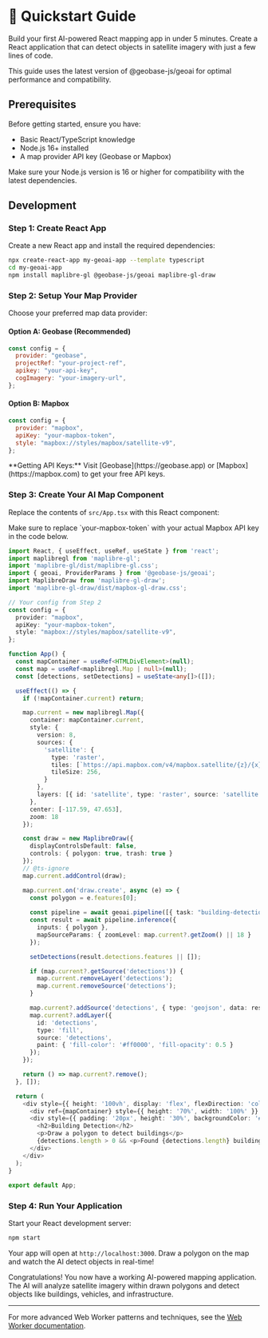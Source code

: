 
# 🚀 Quickstart Guide

Build your first AI-powered React mapping app in under 5 minutes. Create a React application that can detect objects in satellite imagery with just a few lines of code.

<Callout type="info" emoji="ℹ️">
  This guide uses the latest version of @geobase-js/geoai for optimal performance and compatibility.
</Callout>

## Prerequisites

Before getting started, ensure you have:

- Basic React/TypeScript knowledge
- Node.js 16+ installed
- A map provider API key (Geobase or Mapbox)

<Callout type="warning" emoji="⚠️">
  Make sure your Node.js version is 16 or higher for compatibility with the latest dependencies.
</Callout>

## Development

### Step 1: Create React App

Create a new React app and install the required dependencies:

```bash
npx create-react-app my-geoai-app --template typescript
cd my-geoai-app
npm install maplibre-gl @geobase-js/geoai maplibre-gl-draw
```

### Step 2: Setup Your Map Provider

Choose your preferred map data provider:

#### Option A: Geobase (Recommended)

```javascript
const config = {
  provider: "geobase",
  projectRef: "your-project-ref",
  apikey: "your-api-key",
  cogImagery: "your-imagery-url",
};
```

#### Option B: Mapbox

```javascript
const config = {
  provider: "mapbox",
  apiKey: "your-mapbox-token",
  style: "mapbox://styles/mapbox/satellite-v9",
};
```

<Callout type="info" emoji="📝">
  **Getting API Keys:** Visit [Geobase](https://geobase.app) or [Mapbox](https://mapbox.com) to get your free API keys.
</Callout>

### Step 3: Create Your AI Map Component

Replace the contents of `src/App.tsx` with this React component:

<Callout type="warning" emoji="⚠️">
  Make sure to replace `your-mapbox-token` with your actual Mapbox API key in the code below.
</Callout>

```typescript
import React, { useEffect, useRef, useState } from 'react';
import maplibregl from 'maplibre-gl';
import 'maplibre-gl/dist/maplibre-gl.css';
import { geoai, ProviderParams } from '@geobase-js/geoai';
import MaplibreDraw from 'maplibre-gl-draw';
import 'maplibre-gl-draw/dist/mapbox-gl-draw.css';

// Your config from Step 2
const config = {
  provider: "mapbox",
  apiKey: "your-mapbox-token",
  style: "mapbox://styles/mapbox/satellite-v9",
};

function App() {
  const mapContainer = useRef<HTMLDivElement>(null);
  const map = useRef<maplibregl.Map | null>(null);
  const [detections, setDetections] = useState<any[]>([]);

  useEffect(() => {
    if (!mapContainer.current) return;

    map.current = new maplibregl.Map({
      container: mapContainer.current,
      style: {
        version: 8,
        sources: {
          'satellite': {
            type: 'raster',
            tiles: [`https://api.mapbox.com/v4/mapbox.satellite/{z}/{x}/{y}@2x.jpg90?access_token=${config.apiKey}`],
            tileSize: 256,
          }
        },
        layers: [{ id: 'satellite', type: 'raster', source: 'satellite' }]
      },
      center: [-117.59, 47.653],
      zoom: 18
    });

    const draw = new MaplibreDraw({
      displayControlsDefault: false,
      controls: { polygon: true, trash: true }
    });
    // @ts-ignore
    map.current.addControl(draw);

    map.current.on('draw.create', async (e) => {
      const polygon = e.features[0];
      
      const pipeline = await geoai.pipeline([{ task: "building-detection" }], config as ProviderParams);
      const result = await pipeline.inference({
        inputs: { polygon },
        mapSourceParams: { zoomLevel: map.current?.getZoom() || 18 }
      });

      setDetections(result.detections.features || []);

      if (map.current?.getSource('detections')) {
        map.current.removeLayer('detections');
        map.current.removeSource('detections');
      }

      map.current?.addSource('detections', { type: 'geojson', data: result.detections });
      map.current?.addLayer({
        id: 'detections',
        type: 'fill',
        source: 'detections',
        paint: { 'fill-color': '#ff0000', 'fill-opacity': 0.5 }
      });
    });

    return () => map.current?.remove();
  }, []);

  return (
    <div style={{ height: '100vh', display: 'flex', flexDirection: 'column' }}>
      <div ref={mapContainer} style={{ height: '70%', width: '100%' }} />
      <div style={{ padding: '20px', height: '30%', backgroundColor: '#f5f5f5' }}>
        <h2>Building Detection</h2>
        <p>Draw a polygon to detect buildings</p>
        {detections.length > 0 && <p>Found {detections.length} buildings!</p>}
      </div>
    </div>
  );
}
 
export default App;
```

### Step 4: Run Your Application

Start your React development server:

```bash
npm start
```

Your app will open at `http://localhost:3000`. Draw a polygon on the map and watch the AI detect objects in real-time!

<Callout type="success" emoji="🎉">
  Congratulations! You now have a working AI-powered mapping application. The AI will analyze satellite imagery within drawn polygons and detect objects like buildings, vehicles, and infrastructure.
</Callout>

---

For more advanced Web Worker patterns and techniques, see the [Web Worker documentation](./workers.mdx).
